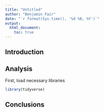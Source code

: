 ```yaml
---
title: "Untitled"
author: "Benjamin Fair"
date: "`r format(Sys.time(), '%d %B, %Y')`"
output:
  html_document:
    toc: true
---
```


## Introduction


## Analysis

First, load necessary libraries
```r
library(tidyverse)

```


## Conclusions


